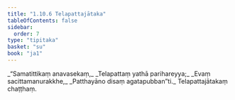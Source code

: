 ```yaml
---
title: "1.10.6 Telapattajātaka"
tableOfContents: false
sidebar:
  order: 7
type: "tipitaka"
basket: "su"
book: "ja1"
---
```



<DynamicBreadcrumb />

<Division number="96" book="ja1">

<Paragraph number="212" type="verses" book="ja1">
_“Samatittikaṃ anavasekaṃ,_  
_Telapattaṃ yathā parihareyya;_  
_Evaṃ sacittamanurakkhe,_  
_Patthayāno disaṃ agatapubban”ti._  


</Paragraph>
</Division>

<Paragraph number="213" type="center" book="ja1">
Telapattajātakaṃ chaṭṭhaṃ.
</Paragraph>